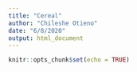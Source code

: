 ```yaml
---
title: "Cereal"
author: "Chileshe Otieno"
date: "6/8/2020"
output: html_document
---
```


```r
knitr::opts_chunk$set(echo = TRUE)

```
